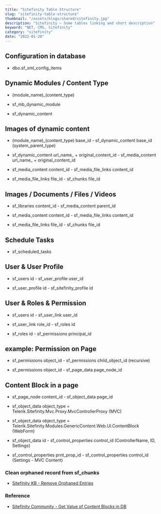 ```yaml
---
title: "Sitefinity Table Structure"
slug: "sitefinity-table-structure"
thumbnail: "/assets/blogs/shared/sitefinity.jpg"
description: "Sitefinity – Some tables linking and short description"
keyword: "NET, CMS, Sitefinity"
category: "sitefinity"
date: "2022-01-20"
---
```


## Configuration in database

- dbo.sf_xml_config_items

## Dynamic Modules / Content Type

- (module_name)_(content_type)

- sf_mb_dynamic_module

- sf_dynamic_content

## Images of dynamic content

- (module_name)_(content_type) base_id - sf_dynamic_content base_id (system_parent_type)

- sf_dynamic_content url_name_ + original_content_id - sf_media_content url_name_ + original_content_id

- sf_media_content content_id - sf_media_file_links content_id

- sf_media_file_links file_id - sf_chunks file_id

## Images / Documents / Files / Videos

- sf_libraries content_id - sf_media_content parent_id

- sf_media_content content_id - sf_media_file_links content_id

- sf_media_file_links file_id - sf_chunks file_id

## Schedule Tasks

- sf_scheduled_tasks

## User & User Profile

- sf_users id - sf_user_profile user_id

- sf_user_profile id - sf_sitefinity_profile id

## User & Roles & Permission

- sf_users id - sf_user_link user_id

- sf_user_link role_id - sf_roles id

- sf_roles id - sf_permissions principal_id

## example: Permission on Page

- sf_permissions object_id - sf_permissions child_object_id (recursive)

- sf_permissions object_id - sf_page_data page_node_id

## Content Block in a page

- sf_page_node content_id - sf_object_data page_id

- sf_object_data object_type = Telerik.Sitefinity.Mvc.Proxy.MvcControllerProxy (MVC)

- sf_object_data object_type = Telerik.Sitefinity.Modules.GenericContent.Web.UI.ContentBlock (WebForm)

- sf_object_data id - sf_control_properties control_id (ControllerName, ID, Settings)

- sf_control_properties prnt_prop_id - sf_control_properties control_id (Settings - MVC Content)


### Clean orphaned record from sf_chunks

- [Sitefinity KB - Remove Orphaned Entries](https://knowledgebase.progress.com/articles/Article/remove-orphaned-entries-from-sf-chunks-table-in-Sitefinity-database)

### Reference

- [Sitefinity Community - Get Value of Content Blocks in DB](https://community.progress.com/s/article/get-value-of-content-blocks-in-database)